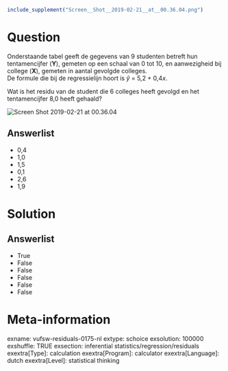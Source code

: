 ```{r, echo = FALSE, results = "hide"}
include_supplement("Screen__Shot__2019-02-21__at__00.36.04.png")
```

Question
========
Onderstaande tabel geeft de gegevens van 9 studenten betreft hun
tentamencijfer (**Y**), gemeten op een schaal van 0 tot 10, en
aanwezigheid bij college (**X**), gemeten in aantal gevolgde colleges.  
De formule die bij de regressielijn hoort is *ŷ* = 5,2 + 0,4*x*.  
  
Wat is het residu van de student die 6 colleges heeft gevolgd en het
tentamencijfer 8,0 heeft gehaald?  
  
<img src="Screen__Shot__2019-02-21__at__00.36.04.png"
class="fr-fic fr-dii enlargeimage tvcss_2"
alt="Screen Shot 2019-02-21 at 00.36.04" />

Answerlist
----------
* 0,4
* 1,0
* 1,5
* 0,1
* 2,6
* 1,9

Solution
========










Answerlist
----------
* True
* False
* False
* False
* False
* False

Meta-information
================
exname: vufsw-residuals-0175-nl
extype: schoice
exsolution: 100000
exshuffle: TRUE
exsection: inferential statistics/regression/residuals
exextra[Type]: calculation
exextra[Program]: calculator
exextra[Language]: dutch
exextra[Level]: statistical thinking

